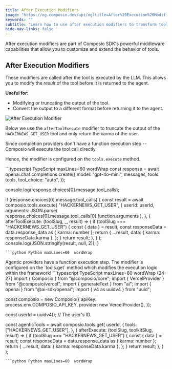 ```yaml
---
title: After Execution Modifiers
image: "https://og.composio.dev/api/og?title=After%20Execution%20Modifiers"   # image for socials
keywords: ""
subtitle: "Learn how to use after execution modifiers to transform tool results after execution."
hide-nav-links: false
---
```



After execution modifiers are part of Composio SDK's powerful middleware capabilities that allow you to customize and extend the behavior of tools.

## After Execution Modifiers
These modifiers are called after the tool is executed by the LLM. This allows you to modify the *result* of the tool before it is returned to the agent.

**Useful for:**
- Modifying or truncating the output of the tool.
- Convert the output to a different format before returning it to the agent.

<Frame>
    <img src="../../assets/images/after-execute.png" alt="After Execution Modifier" />
</Frame>

<Note>Below we use the `afterToolExecute` modifier to truncate the output of the `HACKERNEWS_GET_USER` tool and only return the karma of the user.</Note>

<Tabs>
<Tab title="With Chat Completions">
Since completion providers don't have a function execution step -- Composio will execute the tool call directly.

Hence, the modifier is configured on the `tools.execute` method.

<CodeGroup>
```typescript TypeScript maxLines=60  wordWrap
const response = await openai.chat.completions.create({
  model: "gpt-4o-mini",
  messages,
  tools: tools,
  tool_choice: "auto",
});

console.log(response.choices[0].message.tool_calls);

if (response.choices[0].message.tool_calls) {
  const result = await composio.tools.execute(
    "HACKERNEWS_GET_USER",
    {
      userId: userId,
      arguments: JSON.parse(
        response.choices[0].message.tool_calls[0].function.arguments
      ),
    },
    {
      afterToolExecute: (toolSlug, _, result) => {
        if (toolSlug === "HACKERNEWS_GET_USER") {
          const { data } = result;
          const responseData = data.response_data as { karma: number };
          return {
            ...result,
            data: {
              karma: responseData.karma
            },
          };
        }
        return result;
      },
    }
  );
  console.log(JSON.stringify(result, null, 2));
}
```
```python Python maxLines=60  wordWrap

```
</CodeGroup>
</Tab>

<Tab title="With Agentic Frameworks">
Agentic providers have a function execution step.
The modifier is configured on the `tools.get` method which modifies the execution logic within the framework!
<CodeGroup>
```typescript TypeScript maxLines=60  wordWrap {24-27}
import { Composio } from "@composio/core";
import { VercelProvider } from "@composio/vercel";
import { generateText } from "ai";
import { openai } from "@ai-sdk/openai";
import { v4 as uuidv4 } from "uuid";

const composio = new Composio({
  apiKey: process.env.COMPOSIO_API_KEY,
  provider: new VercelProvider(),
});

const userId = uuidv4(); // The user's ID.

const agenticTools = await composio.tools.get(
  userId,
  {
    tools: ["HACKERNEWS_GET_USER"],
  },
  {
    afterExecute: (toolSlug, toolkitSlug, result) => {
      if (toolSlug === "HACKERNEWS_GET_USER") {
        const { data } = result;
        const responseData = data.response_data as { karma: number };
        return {
          ...result,
          data: {
            karma: responseData.karma
          },
        };
      }
      return result;
    },
  }
);
```
```python Python maxLines=60  wordWrap

```
</CodeGroup>
</Tab>
</Tabs> 